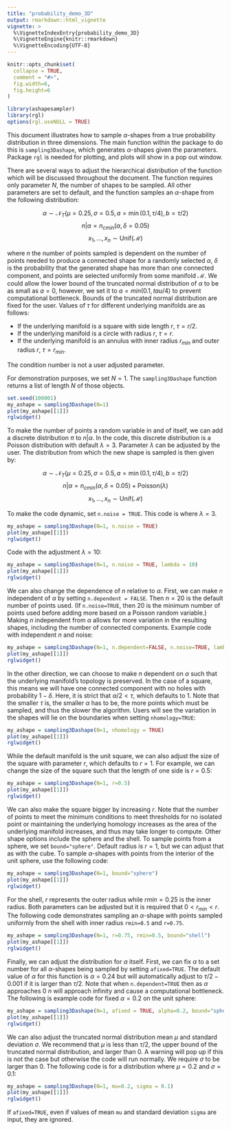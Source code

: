 ```yaml
---
title: "probability_demo_3D"
output: rmarkdown::html_vignette
vignette: >
  %\VignetteIndexEntry{probability_demo_3D}
  %\VignetteEngine{knitr::rmarkdown}
  %\VignetteEncoding{UTF-8}
---
```


```r
knitr::opts_chunk$set(
  collapse = TRUE,
  comment = "#>",
  fig.width=6,
  fig.height=6
)
```

```r
library(ashapesampler)
library(rgl)
options(rgl.useNULL = TRUE)
```

This document illustrates how to sample $\alpha$-shapes from a true probability distribution in three dimensions. The main function within the package to do this is `sampling3Dashape`, which generates $\alpha$-shapes given the parameters. Package `rgl` is needed for plotting, and plots will show in a pop out window.

There are several ways to adjust the hierarchical distribution of the function which will be discussed throughout the document. The function requires only parameter $N$, the number of shapes to be sampled. All other parameters are set to default, and the function samples an $\alpha$-shape from the following distribution:

$$\alpha  \sim \mathcal{N}_T(\mu=0.25,\sigma=0.5, a=\min(0.1, \tau/4), b=\tau/2)$$
$$n | \alpha = n_{c min}(\alpha, \delta=0.05)$$
$$x_1, ..., x_n \sim \text{Unif}(\mathcal{M}) $$

where $n$ the number of points sampled is dependent on the number of points needed to produce a connected shape for a randomly selected $\alpha$, $\delta$ is the probability that the generated shape has more than one connected component, and points are selected uniformly from some manifold $\mathcal{M}$. We could allow the lower bound of the truncated normal distribution of $\alpha$ to be as small as $a=0$, however, we set it to $a= min(0.1, tau/4)$ to prevent computational bottleneck. Bounds of the truncated normal distribution are fixed for the user. Values of $\tau$ for different underlying manifolds are as follows:

* If the underlying manifold is a square with side length $r$, $\tau=r/2$.
* If the underlying manifold is a circle with radius $r$, $\tau=r$.
* If the underlying manifold is an annulus with inner radius $r_{min}$ and outer radius $r$, $\tau = r_{min}$.

The condition number is not a user adjusted parameter.

For demonstration purposes, we set $N=1$. The `sampling3Dashape` function returns a list of length $N$ of those objects.

```r
set.seed(100001)
my_ashape = sampling3Dashape(N=1)
plot(my_ashape[[1]])
rglwidget()
```

To make the number of points a random variable in and of itself, we can add a discrete distribution $\pi$ to $n | \alpha$. In the code, this discrete distribution is a Poisson distribution with default $\lambda = 3$. Parameter $\lambda$ can be adjusted by the user. The distribution from which the new shape is sampled is then given by:

$$\alpha  \sim \mathcal{N}_T(\mu=0.25,\sigma=0.5, a=\min(0.1, \tau/4), b=\tau/2)$$
$$n | \alpha = n_{c min}(\alpha, \delta=0.05) + \text{Poisson}(\lambda)$$
$$x_1, ..., x_n \sim \text{Unif}(\mathcal{M}) $$

To make the code dynamic, set `n.noise = TRUE`. This code is where $\lambda = 3$. 

```r
my_ashape = sampling3Dashape(N=1, n.noise = TRUE)
plot(my_ashape[[1]])
rglwidget()
```

Code with the adjustment $\lambda = 10$:

```r
my_ashape = sampling3Dashape(N=1, n.noise = TRUE, lambda = 10)
plot(my_ashape[[1]])
rglwidget()
```


We can also change the dependence of $n$ relative to $\alpha$. First, we can make $n$ independent of $\alpha$ by setting `n.dependent = FALSE`. Then $n=20$ is the default number of points used. (If `n.noise=TRUE`, then 20 is the minimum number of points used before adding more based on a Poisson random variable.) Making $n$ independent from $\alpha$ allows for more variation in the resulting shapes, including the number of connected components. Example code with independent $n$ and noise:

```r
my_ashape = sampling3Dashape(N=1, n.dependent=FALSE, n.noise=TRUE, lambda = 5)
plot(my_ashape[[1]])
rglwidget()
```

In the other direction, we can choose to make $n$ dependent on $\alpha$ such that the underlying manifold's topology is preserved. In the case of a square, this means we will have one connected component with no holes with probability $1 - \delta$. Here, it is strict that $\alpha/2 < \tau$, which defaults to 1. Note that the smaller $\tau$ is, the smaller $\alpha$ has to be, the more points which must be sampled, and thus the slower the algorithm. Users will see the variation in the shapes will lie on the boundaries when setting `nhomology=TRUE`:

```r
my_ashape = sampling3Dashape(N=1, nhomology = TRUE)
plot(my_ashape[[1]])
rglwidget()
```

While the default manifold is the unit square, we can also adjust the size of the square with parameter $r$, which defaults to $r=1$. For example, we can change the size of the square such that the length of one side is $r = 0.5$: 

```r
my_ashape = sampling3Dashape(N=1, r=0.5)
plot(my_ashape[[1]])
rglwidget()
```

We can also make the square bigger by increasing $r$. Note that the number of points to meet the minimum conditions to meet thresholds for no isolated point or maintaining the underlying homology increases as the area of the underlying manifold increases, and thus may take longer to compute. Other shape options include the sphere and the shell. To sample points from a sphere, we set `bound="sphere"`. Default radius is $r=1$, but we can adjust that as with the cube. To sample $\alpha$-shapes with points from the interior of the unit sphere, use the following code:

```r
my_ashape = sampling3Dashape(N=1, bound="sphere")
plot(my_ashape[[1]])
rglwidget()
```


For the shell, $r$ represents the outer radius while $rmin=0.25$ is the inner radius. Both parameters can be adjusted but it is required that $0 < r_{min} < r$. The following code demonstrates sampling an $\alpha$-shape with points sampled uniformly from the shell with inner radius `rmin=0.5` and `r=0.75`.

```r
my_ashape = sampling3Dashape(N=1, r=0.75, rmin=0.5, bound="shell")
plot(my_ashape[[1]])
rglwidget()
```

Finally, we can adjust the distribution for $\alpha$ itself. First, we can fix $\alpha$ to a set number for all $\alpha$-shapes being sampled by setting `afixed=TRUE`. The default value of $\alpha$ for this function is $\alpha = 0.24$ but will automatically adjust to $\tau/2-0.001$ if it is larger than $\tau/2$. Note that when `n.dependent=TRUE` then as $\alpha$ approaches 0 $n$ will approach infinity and cause a computational bottleneck. The following is example code for fixed $\alpha=0.2$ on the unit sphere:

```r
my_ashape = sampling3Dashape(N=1, afixed = TRUE, alpha=0.2, bound="sphere")
plot(my_ashape[[1]])
rglwidget()
```

We can also adjust the truncated normal distribution mean $\mu$ and standard deviation $\sigma$. We recommend that $\mu$ is less than $\tau/2$, the upper bound of the truncated normal distribution, and larger than 0. A warning will pop up if this is not the case but otherwise the code will run normally. We require $\sigma$ to be larger than 0. The following code is for a distribution where $\mu = 0.2$ and $\sigma = 0.1$:

```r
my_ashape = sampling3Dashape(N=1, mu=0.2, sigma = 0.1)
plot(my_ashape[[1]])
rglwidget()
```

If `afixed=TRUE`, even if values of mean `mu` and standard deviation `sigma` are input, they are ignored.
